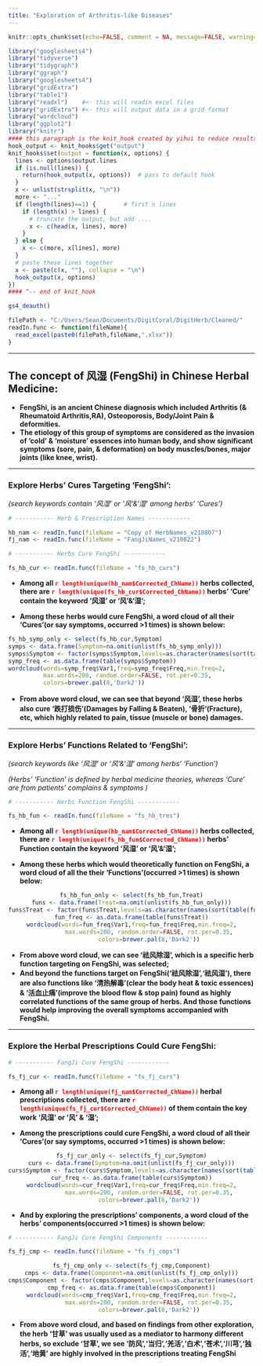 ```yaml
---
title: "Exploration of Arthritis-like Diseases"
---
```


```r
knitr::opts_chunk$set(echo=FALSE, comment = NA, message=FALSE, warning=FALSE) #<--this will remove comments, messages, & warnings
```

```r
library("googlesheets4")
library("tidyverse")
library("tidygraph")
library("ggraph")
library("googlesheets4")
library("gridExtra")
library("table1")
library("readxl")    #<- this will readin excel files
library("gridExtra") #<- this will output data in a grid format
library("wordcloud")
library("ggplot2")
library("knitr")
#### this paragraph is the knit_hook created by yihui to reduce results lines
hook_output <- knit_hooks$get("output")
knit_hooks$set(output = function(x, options) {
  lines <- options$output.lines
  if (is.null(lines)) {
    return(hook_output(x, options))  # pass to default hook
  }
  x <- unlist(strsplit(x, "\n"))
  more <- "..."
  if (length(lines)==1) {        # first n lines
    if (length(x) > lines) {
      # truncate the output, but add ....
      x <- c(head(x, lines), more)
    }
  } else {
    x <- c(more, x[lines], more)
  }
  # paste these lines together
  x <- paste(c(x, ""), collapse = "\n")
  hook_output(x, options)
})
#### ^-- end of knit_hook

gs4_deauth()

filePath <- "C:/Users/Sean/Documents/DigitCoral/DigitHerb/Cleaned/"
readIn.func <- function(fileName){
  read_excel(paste0(filePath,fileName,".xlsx"))
}
```

---

## **The concept of 风湿 (FengShi) in Chinese Herbal Medicine:**

- **FengShi, is an ancient Chinese diagnosis which included Arthritis (& Rheumatoid Arthritis,RA), Osteoporosis,  Body/Joint Pain & deformities.**
- **The etiology of this group of symptoms are considered as the invasion of 'cold' & 'moisture' essences into human body, and show significant symptoms (sore, pain, & deformation) on body muscles/bones, major joints (like knee, wrist).**

---

### **Explore Herbs' Cures Targeting 'FengShi':**
*(search keywords contain '风湿' or '风'&'湿' among herbs' 'Cures')*

```r

# ----------- Herb & Prescription Names ------------ 

hb_nam <- readIn.func(fileName = "Copy of HerbNames_v210807")
fj_nam <- readIn.func(fileName = "FangJiNames_v210822")

```

```r

# ----------- Herbs Cure FengShi ------------ 

fs_hb_cur <- readIn.func(fileName = "fs_hb_curs")

```

- **Among all <span style="color:red;fond=bold"> `r length(unique(hb_nam$Corrected_ChName))` </span> herbs collected, there are <span style="color:red;fond=bold"> `r length(unique(fs_hb_cur$Corrected_ChName))` </span> herbs' 'Cure' contain the keyword '风湿' or '风'&'湿';**

- **Among these herbs would cure FengShi, a word cloud of all their 'Cures'(or say symptoms, occurred >1 times) is shown below:**
<center>
```r
fs_hb_symp_only <- select(fs_hb_cur,Symptom)
symps <- data.frame(Symptom=na.omit(unlist(fs_hb_symp_only)))
symps$Symptom <- factor(symps$Symptom,levels=as.character(names(sort(table(symps$Symptom),decreasing=T))))
symp_freq <- as.data.frame(table(symps$Symptom))
wordcloud(words=symp_freq$Var1,freq=symp_freq$Freq,min.freq=2,
          max.words=200, random.order=FALSE, rot.per=0.35,
          colors=brewer.pal(8,'Dark2'))
```
</center>
- **From above word cloud, we can see that beyond '风湿', these herbs also cure '跌打损伤'(Damages by Falling & Beaten), '骨折'(Fracture), etc, which highly related to pain, tissue (muscle or bone) damages.**

---

### **Explore Herbs' Functions Related to 'FengShi':**
*(search keywords like '风湿' or '风'&'湿' among herbs' 'Function')* 

*(Herbs' 'Function' is defined by herbal medicine theories, whereas 'Cure' are from patients' complains & symptoms )* 

```r

# ----------- Herbs Function FengShi ------------ 

fs_hb_fun <- readIn.func(fileName = "fs_hb_tres")

```

- **Among all <span style="color:red;fond=bold">`r length(unique(hb_nam$Corrected_ChName))`</span> herbs collected, there are <span style="color:red;fond=bold"> `r length(unique(fs_hb_fun$Corrected_ChName))` </span> herbs' Function contain the keyword '风湿' or '风'&'湿';**

- **Among these herbs which would theoretically function on FengShi, a word cloud of all the their 'Functions'(occurred >1 times) is shown below:**

<center>
```r
fs_hb_fun_only <- select(fs_hb_fun,Treat)
funs <- data.frame(Treat=na.omit(unlist(fs_hb_fun_only)))
funs$Treat <- factor(funs$Treat,levels=as.character(names(sort(table(funs$Treat),decreasing=T))))
fun_freq <- as.data.frame(table(funs$Treat))
wordcloud(words=fun_freq$Var1,freq=fun_freq$Freq,min.freq=2,
          max.words=200, random.order=FALSE, rot.per=0.35,
          colors=brewer.pal(8,'Dark2'))
```
</center>

- **From above word cloud, we can see '祛风除湿', which is a specific herb function targeting on FengShi, was selected;**
- **And beyond the functions target on FengShi('祛风除湿','祛风湿'), there are also functions like '清热解毒'(clear the body heat & toxic essences) & '活血止痛'(improve the blood flow & stop pain) found as highly correlated functions of the same group of herbs. And those functions would help improving the overall symptoms accompanied with FengShi.**

---

### **Explore the Herbal Prescriptions Could Cure FengShi:**

```r

# ----------- FangJi Cure FengShi ------------ 

fs_fj_cur <- readIn.func(fileName = "fs_fj_curs")

```

- **Among all <span style="color:red;fond=bold">`r length(unique(fj_nam$Corrected_ChName))`</span> herbal prescriptions collected, there are <span style="color:red;fond=bold">`r length(unique(fs_fj_cur$Corrected_ChName))`</span> of them contain the key work '风湿' or '风' & '湿';**

- **Among the prescriptions could cure FengShi, a word cloud of all their 'Cures'(or say symptoms, occurred >1 times) is shown below:**

<center>
```r
fs_fj_cur_only <- select(fs_fj_cur,Symptom)
curs <- data.frame(Symptom=na.omit(unlist(fs_fj_cur_only)))
curs$Symptom <- factor(curs$Symptom,levels=as.character(names(sort(table(curs$Symptom),decreasing=T))))
cur_freq <- as.data.frame(table(curs$Symptom))
wordcloud(words=cur_freq$Var1,freq=cur_freq$Freq,min.freq=2,
          max.words=200, random.order=FALSE, rot.per=0.35,
          colors=brewer.pal(8,'Dark2'))
```
</center>

- **And by exploring the prescriptions' components, a word cloud of the herbs' components(occurred >1 times) is shown below:**

```r

# ----------- FangJi Cure FengShi Components ------------ 

fs_fj_cmp <- readIn.func(fileName = "fs_fj_cmps")

```

<center>
```r
fs_fj_cmp_only <- select(fs_fj_cmp,Component)
cmps <- data.frame(Component=na.omit(unlist(fs_fj_cmp_only)))
cmps$Component <- factor(cmps$Component,levels=as.character(names(sort(table(cmps$Component),decreasing=T))))
cmp_freq <- as.data.frame(table(cmps$Component))
wordcloud(words=cmp_freq$Var1,freq=cmp_freq$Freq,min.freq=2,
          max.words=200, random.order=FALSE, rot.per=0.35,
          colors=brewer.pal(8,'Dark2'))
```
</center>

- **From above word cloud, and based on findings from other exploration, the herb '甘草' was usually used as a mediator to harmony different herbs, so exclude '甘草', we see '防风','当归','羌活','白术','苍术','川芎','独活','地黄' are highly involved in the prescriptions treating FengShi**